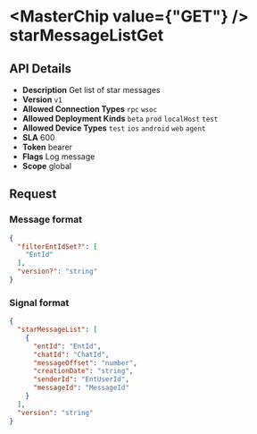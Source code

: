 
# <MasterChip value={"GET"} /> starMessageListGet

## API Details

- **Description** Get list of star messages
- **Version** `v1`
- **Allowed Connection Types** `rpc` `wsoc` 
- **Allowed Deployment Kinds** `beta` `prod` `localHost` `test` 
- **Allowed Device Types** `test` `ios` `android` `web` `agent` 
- **SLA** 600
- **Token** bearer
- **Flags** Log message
- **Scope** global


## Request

### Message format

```json
{
  "filterEntIdSet?": [
    "EntId"
  ],
  "version?": "string"
}
```

### Signal format

```json
{
  "starMessageList": [
    {
      "entId": "EntId",
      "chatId": "ChatId",
      "messageOffset": "number",
      "creationDate": "string",
      "senderId": "EntUserId",
      "messageId": "MessageId"
    }
  ],
  "version": "string"
}
```

